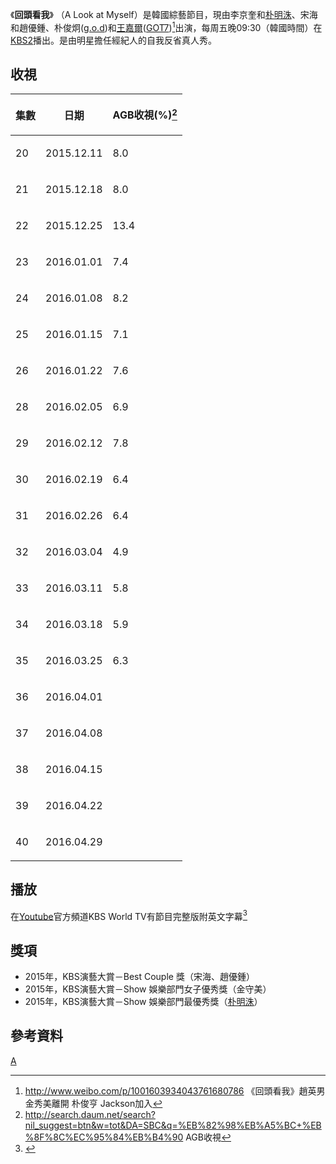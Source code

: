 {{Notability Unreferenced |time=2016-03-27T10:11:12+00:00}}
{{電視節目信息框
| 名稱       = 回頭看我
| 原名       = {{lang|ko|나를돌아봐}}
| 图片       = [[File:A_Look_at_Myself.jpg|280px]]
| 類型       = 綜藝節目、[[真人實境秀|真人實境-{zh-hans:秀;zh-hant:秀;zh-hk:騷}-]]
| 首播時間   = 逢星期五21:30
| 國家       = {{KOR}}
| 語言       = [[韓語|韓語]]
| 每集長     = 約90分鐘
| 電視台     = [[KBS2|KBS2]]
| 集數       = 
| 開始       = {{start date|2015|06|24}}
| 結束       = 至今
| 官方網站   = 
}}

《'''回頭看我'''》 （A Look at Myself）是韓國綜藝節目，現由李京奎和[[朴明洙|朴明洙]]、宋海和趙優鍾、朴俊炯([[g.o.d|g.o.d]])和[[王嘉爾|王嘉爾]]([[GOT7|GOT7]])<ref>http://www.weibo.com/p/1001603934043761680786 《回頭看我》趙英男 金秀美離開 朴俊亨 Jackson加入</ref>出演，每周五晚09:30（韓國時間）在[[KBS2|KBS2]]播出。是由明星擔任經紀人的自我反省真人秀。

==收視==
{| class="wikitable"
|-
! 集數 !! 日期 !! AGB收視(%)<ref>http://search.daum.net/search?nil_suggest=btn&w=tot&DA=SBC&q=%EB%82%98%EB%A5%BC+%EB%8F%8C%EC%95%84%EB%B4%90 AGB收視</ref>
|-
| 20 || 2015.12.11 || 8.0
|-
| 21 || 2015.12.18 || 8.0
|-
| 22 || 2015.12.25 || 13.4
|-
| 23 || 2016.01.01 || 7.4
|-
| 24 || 2016.01.08 || 8.2
|-
| 25 || 2016.01.15 || 7.1
|-
| 26 || 2016.01.22 || 7.6
|-
| 28 || 2016.02.05 || 6.9
|-
| 29 || 2016.02.12 || 7.8
|-
| 30 || 2016.02.19 || 6.4
|-
| 31 || 2016.02.26 || 6.4
|-
| 32 || 2016.03.04 || 4.9
|-
| 33 || 2016.03.11 || 5.8
|-
| 34 || 2016.03.18 || 5.9
|-
| 35 || 2016.03.25 || 6.3
|-
| 36 || 2016.04.01 || 
|-
| 37 || 2016.04.08 || 
|-
| 38 || 2016.04.15 || 
|-
| 39 || 2016.04.22 || 
|-
| 40 || 2016.04.29 || 
|}

==播放==
在[[Youtube|Youtube]]官方頻道KBS World TV有節目完整版附英文字幕<ref>{{Cite web |url=https://www.youtube.com/channel/UC5BMQOsAB8hKUyHu9KI6yig |title=存档副本 |accessdate=2016-03-03 |archive-date=2018-07-26 |archive-url=https://web.archive.org/web/20180726011204/https://www.youtube.com/channel/UC5BMQOsAB8hKUyHu9KI6yig |dead-url=no }}</ref>

==獎項==
*2015年，KBS演藝大賞－Best Couple 獎（宋海、趙優鍾）
*2015年，KBS演藝大賞－Show 娛樂部門女子優秀獎（金守美）
*2015年，KBS演藝大賞－Show 娛樂部門最優秀獎（[[朴明洙|朴明洙]]）

==參考資料==
{{reflist}}

[[Category:韓國綜藝節目|A]]